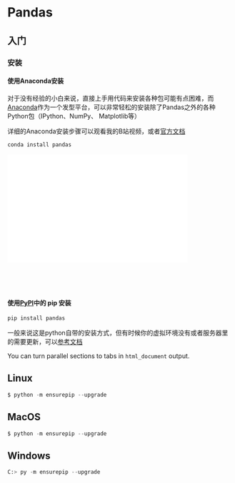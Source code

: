 # Pandas 
## 入门
### 安装
#### 使用Anaconda安装
对于没有经验的小白来说，直接上手用代码来安装各种包可能有点困难，而[Anaconda](https://docs.continuum.io/free/anaconda/)作为一个发型平台，可以非常轻松的安装除了Pandas之外的各种Python包（IPython、NumPy、 Matplotlib等）

详细的Anaconda安装步骤可以观看我的B站视频，或者[官方文档](https://docs.continuum.io/free/anaconda/install/)

```py
conda install pandas
```

<div style="position: relative; padding: 30% 45%;">
<iframe style="position: absolute; width: 80%; height: 80%; left: 0; top: 0;" src="//player.bilibili.com/player.html?aid=980446298&bvid=BV1f44y1G73a&cid=569281368&page=1" frameborder="no" scrolling="no" allowfullscreen="true">
</iframe>
</div> 

#### 使用[PyPI](https://pypi.org/project/pandas/)中的 pip 安装

```py
pip install pandas
```

一般来说这是python自带的安装方式，但有时候你的虚拟环境没有或者服务器里的需要更新，可以[参考文档](https://pip.pypa.io/en/stable/installation/)



You can turn parallel sections to tabs in `html_document` output.

::: {.panel-tabset}
## Linux
```py
$ python -m ensurepip --upgrade
```

## MacOS
```py
$ python -m ensurepip --upgrade
```
## Windows
```py
C:> py -m ensurepip --upgrade
```

::: 